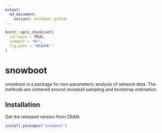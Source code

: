 ```yaml
---
output:
  md_document:
    variant: markdown_github
---
```


<!-- README.md is generated from README.Rmd. Please edit that file -->

```r
knitr::opts_chunk$set(
  collapse = TRUE,
  comment = "#>",
  fig.path = "README-"
)
```

# snowboot

snowboot is a package for non-parameteric analysis of network data. The methods 
are centered around snowball sampling and bootstrap estimation.

## Installation

Get the released version from CRAN:

```r
install.packages("snowboot")
```

